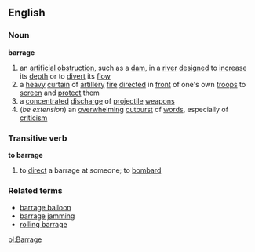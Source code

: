 ==English==
===Noun===
'''barrage'''
#an [[artificial]] [[obstruction]], such as a [[dam]], in a [[river]] [[designed]] to [[increase]] its [[depth]] or to [[divert]] its [[flow]]
#a [[heavy]] [[curtain]] of [[artillery]] [[fire]] [[directed]] in [[front]] of one's own [[troops]] to [[screen]] and [[protect]] them
#a [[concentrated]] [[discharge]] of [[projectile]] [[weapon]]s
#(''be extension'') an [[overwhelming]] [[outburst]] of [[word]]s, especially of [[criticism]]
===Transitive verb===
'''to barrage'''
#to [[direct]] a barrage at someone; to [[bombard]]
===Related terms===
*[[barrage balloon]]
*[[barrage jamming]]
*[[rolling barrage]]

[[pl:Barrage]]